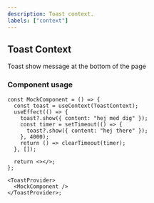 ```yaml
---
description: Toast context.
labels: ["context"]
---
```



## Toast Context

Toast show message at the bottom of the page

### Component usage

```tsx
const MockComponent = () => {
  const toast = useContext(ToastContext);
  useEffect(() => {
    toast?.show({ content: "hej med dig" });
    const timer = setTimeout(() => {
      toast?.show({ content: "hej there" });
    }, 4000);
    return () => clearTimeout(timer);
  }, []);

  return <></>;
};

<ToastProvider>
  <MockComponent />
</ToastProvider>;
```
